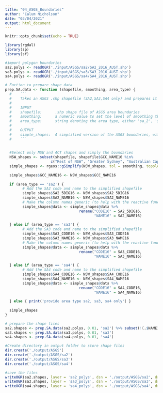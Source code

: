 ```yaml
---
title: "04_ASGS_Boundaries"
author: "Calum Nicholson"
date: "03/04/2021"
output: html_document
---
```


```r
knitr::opts_chunk$set(echo = TRUE)

library(rgdal)
library(sp)
library(sf)
```

``` r
#import polygon boundaries
sa2.polys <- readOGR('./input/ASGS/sa2/SA2_2016_AUST.shp')
sa3.polys <- readOGR('./input/ASGS/sa3/SA3_2016_AUST.shp')
sa4.polys <- readOGR('./input/ASGS/sa4/SA4_2016_AUST.shp')
``` 

``` r
# Fuction to prepare shape data
prep.SA.data <- function (shapefile, smoothing, area_type) {
  #    ```
  #    Takes an ASGS .shp shapefile (SA2,SA3,SA4 only) and prepares it for use in the Clinic Planning too
  #    
  #    INPUT
  #    shapefile:      .shp shape file of ASGS area boundaries
  #    smoothing:      a numeric value to set the level of smoothing that will be placed on the shapes
  #    area_type:      string denoting the area type, either 'sa_2', 'sa_3' or 'sa_4'
  #    
  #    OUTPUT
  #    simple_shapes:  A simplified version of the ASGS boundaries, with only NSW and ACT and some smoothing applied
  #    ```
  
  
  #Select only NSW and ACT shapes and simply the boundaries
  NSW_shapes <- subset(shapefile, shapefile$GCC_NAME16 %in% 
                     c("Rest of NSW", "Greater Sydney", "Australian Capital Territory"))
  simple_shapes <- rgeos::gSimplify(NSW_shapes, tol = smoothing, topologyPreserve=TRUE)
  
  simple_shapes$GCC_NAME16 <- NSW_shapes$GCC_NAME16
  
  if (area_type == 'sa2') {
        # Add the SA2 code and name to the simplified shapefile
        simple_shapes$SA2_5DIG16 <- NSW_shapes$SA2_5DIG16
        simple_shapes$SA2_NAME16 <- NSW_shapes$SA2_NAME16
        # Make the column names generic (to help with the reactive functions in shiny)
        simple_shapes@data <- simple_shapes@data %>%
                                  rename("CODE16" = SA2_5DIG16,
                                         "NAME16" = SA2_NAME16)
  
  } else if (area_type == 'sa3') {
        # Add the SA3 code and name to the simplified shapefile
        simple_shapes$SA3_CODE16 <- NSW_shapes$SA3_CODE16
        simple_shapes$SA3_NAME16 <- NSW_shapes$SA3_NAME16
        # Make the column names generic (to help with the reactive functions in shiny)
        simple_shapes@data <- simple_shapes@data %>%
                                  rename("CODE16" = SA3_CODE16,
                                         "NAME16" = SA3_NAME16)
  
  } else if (area_type == 'sa4') {
        # Add the SA4 code and name to the simplified shapefile
        simple_shapes$SA4_CODE16 <- NSW_shapes$SA4_CODE16
        simple_shapes$SA4_NAME16 <- NSW_shapes$SA4_NAME16
        simple_shapes@data <- simple_shapes@data %>%
                                  rename("CODE16" = SA4_CODE16,
                                         "NAME16" = SA4_NAME16)
        
  } else { print('provide area type sa2, sa3, sa4 only') }
  
  simple_shapes
}
```


``` r
# prepare the shape files
sa2.shapes <- prep.SA.data(sa2.polys, 0.01, 'sa2') %>% subset(!(.$NAME16 %in% "Lord Howe Island") )
sa3.shapes <- prep.SA.data(sa3.polys, 0.01, 'sa3')
sa4.shapes <- prep.SA.data(sa4.polys, 0.01, 'sa4')
```

``` r
#Create directory in output folder to store shape files
dir.create('./output/ASGS')
dir.create('./output/ASGS/sa2')
dir.create('./output/ASGS/sa3')
dir.create('./output/ASGS/sa4')

#save the files
writeOGR(sa2.shapes, layer = 'sa2_polys', dsn = './output/ASGS/sa2', driver="ESRI Shapefile")
writeOGR(sa3.shapes, layer = 'sa3_polys', dsn = './output/ASGS/sa3', driver="ESRI Shapefile")
writeOGR(sa4.shapes, layer = 'sa4_polys', dsn = './output/ASGS/sa4', driver="ESRI Shapefile")
```





